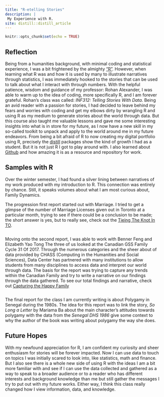 ```yaml
---
title: "R-etelling Stories"
description: |
 My Experience with R.
site: distill::distill_article
---
```


```r
knitr::opts_chunk$set(echo = TRUE)
```

## Reflection
Being from a humanities background, with minimal coding and statistical experience, I was a bit frightened by the almighty ["R"](https://www.r-project.org/). However, when learning what R was and how it is used by many to illustrate narratives through statistics, I was immediately hooked to the stories that can be used to talk about what I interact with through numbers. With the helpful patience, wisdom and guidance of my professor: Rohan Alexander, I was able to warm up to the idea of coding, more specifically R, and I am forever grateful. Rohan's class was called: *INF312: Telling Stories With Data*. Being an avid reader with a passion for stories, I had decided to leave behind my fears and worries with coding and get my elbows dirty by wrangling R and using R as my medium to generate stories about the world through data. But this course also taught me valuable lessons and gave me some interesting insights into what is in store for my future, as I now have a new skill in my so-called toolkit to unpack and apply to the world around me in my future endeavors. From being a bit afraid of R to now creating my digital portfolio using R, precisely the [distill](https://rstudio.github.io/distill/) packages show the kind of growth I had as a student. But it is not just R I got to play around with. I also learned about [Github](https://github.com/bosconic) and how amazing it is as a resource and repository for work.

## Samples with R
Over the winter semester, I had found a silver lining between narratives of my work produced with my introduction to R. This connection was entirely by chance. Still, it speaks volumes about what I am most curious about, Family Dynamics. 

The progression first report started out with Marriage. I tried to get a glimpse of the number of Marriage Licenses given out in Toronto at a particular month, trying to see if there could be a conclusion to be made; the short answer is yes, but to really see, check out the [Tieing The Knot In TO](https://github.com/bosconic/Tieing-The-Knot-In-TO).

<!-- Got to add a graph from report to give some visiuals-->
```r

```


Moving onto the second report, I was able to work with Benner Feng and Elizabeth Yao Tong The three of us looked at the Canadian GSS Family Cycle 31 Of 2017. Through the numerous categories and the sheer about of data provided by CHASS (Computing in the Humanities and Social Sciences), Data Center has partnered with many institutions to allow students from many disciplines to access data and interpret our world through data. The basis for the report was trying to capture any trends within the Canadian Family and try to write a narrative on our findings through the data gathered. To see our total findings and narrative, check out [Capturing the Happy Family](https://github.com/bosconic/Capturing_the_Happy_Family)

<!-- Got to add a graph from report to give some visiuals-->
```r

```


The final report for the class I am currently writing is about Polygamy in Senegal during the 1980s. The idea for this report was to link the story, *So Long a Letter* by Mariama Ba about the main character's attitudes towards polygamy with the data from the *Senegal DHS 1986* give some context to why the author of the book was writing about polygamy the way she does.

<!-- Insert Link and more info about topic when time comes, add potential R Chunk?-->


## Future Hopes

With my newfound appreciation for R, I am confident my curiosity and sheer enthusiasm for stories will be forever impacted. Now I can use data to touch on topics I was initially scared to look into, like statistics, math and finance. But I also see there is a whole new side of using R with the ideas I am a bit more familiar with and see if I can use the data collected and gathered as a way to speak to a broader audience or to a reader who has different interests and background knowledge than me but still gather the messages I try to put out with my future works. Either way, I think this class really changed how I view information, data, and knowledge. 